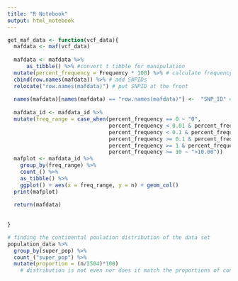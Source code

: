 ---
title: "R Notebook"
output: html_notebook
---

```{r}
get_maf_data <- function(vcf_data){
  mafdata <- maf(vcf_data)
  
  mafdata <- mafdata %>% 
      as_tibble() %>% #convert t tibble for manipulation
  mutate(percent_frequency = Frequency * 100) %>% # calculate frequency as percentage
  cbind(row.names(mafdata)) %>% # add SNPIDs
  relocate("row.names(mafdata)") # put SNPID at the front
  
  names(mafdata)[names(mafdata) == "row.names(mafdata)"] <-  "SNP_ID" # rename SNPID
  
  mafdata_id <- mafdata_id %>% 
  mutate(freq_range = case_when(percent_frequency == 0 ~ "0",
                                percent_frequency < 0.01 & percent_frequency > 0 ~ "0.00-0.01",
                                percent_frequency < 0.1 & percent_frequency > 0.01 ~ "0.01-0.10",
                                percent_frequency >= 0.1 & percent_frequency < 1 ~ "0.10-1.00",
                                percent_frequency >= 1 & percent_frequency < 10 ~ "1.00-10.00",
                                percent_frequency >= 10 ~ ">10.00"))
  mafplot <- mafdata_id %>% 
    group_by(freq_range) %>%
    count_() %>% 
    as_tibble() %>% 
    ggplot() + aes(x = freq_range, y = n) + geom_col()
  print(mafplot)
  
  return(mafdata)
  
  
}
```

```{r}
# finding the continental poulation distribution of the data set
population_data %>% 
  group_by(super_pop) %>%  
  count_("super_pop") %>% 
  mutate(proportion = (n/2504)*100)
    # distribution is not even nor does it match the proportions of continental populations - However, it does have an increased focus on african populations which may have other benefits than being representative of continental distributions

```
